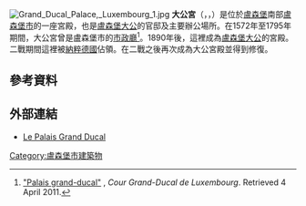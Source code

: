 {{coord|49|36|40|N|06|07|57|E|region:LU-L|display=title}}
[[Image:Grand_Ducal_Palace,_Luxembourg_1.jpg|thumb]]
'''大公宮'''（{{lang-lb|Groussherzogleche Palais}}，{{lang-fr|Palais grand-ducal}}，{{lang-de|Großherzogliches Palais}}）是位於[[盧森堡|盧森堡]]南部[[盧森堡市|盧森堡市]]的一座宮殿，也是[[盧森堡大公|盧森堡大公]]的官邸及主要辦公場所。在1572年至1795年期間，大公宮曾是盧森堡市的[[市政廳|市政廳]]<ref>[http://www.monarchie.lu/fr/La_Monarchie/Residences/Palais_grand-ducal/index.html "Palais grand-ducal"] {{Wayback|url=http://www.monarchie.lu/fr/La_Monarchie/Residences/Palais_grand-ducal/index.html |date=20080915194551 }}, ''Cour Grand-Ducal de Luxembourg''. {{Fr icon}} Retrieved 4 April 2011.</ref>。1890年後，這裡成為[[盧森堡大公|盧森堡大公]]的宮殿。二戰期間這裡被[[納粹德國|納粹德國]]佔領。在二戰之後再次成為大公宮殿並得到修復。
==參考資料==
{{reflist}}
==外部連結==
*[https://web.archive.org/web/20080915194551/http://www.monarchie.lu/fr/La_Monarchie/Residences/Palais_grand-ducal/index.html Le Palais Grand Ducal]
[[Category:盧森堡市建築物|Category:盧森堡市建築物]]